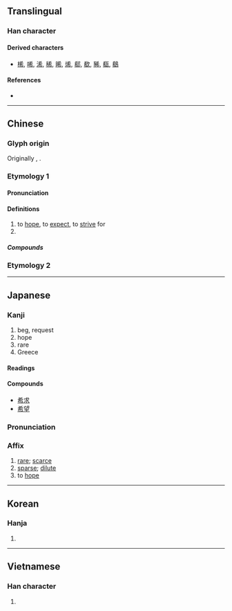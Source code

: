 {{also|稀}}
{{character info}}
==Translingual==

===Han character===
{{Han char|rn=50|rad=巾|as=04|sn=7|four=40227|canj=KKLB|ids=⿱㐅布}}

====Derived characters====
* [[桸]], [[唏]], [[浠]], [[稀]], [[晞]], [[烯]], [[郗]], [[欷]], [[豨]], [[瓻]], [[鵗]]

====References====
* {{Han ref|kx=0329.180|dkj=08813|dj=0634.290|hdz=10731.190|uh=5E0C|ud=24076|bh=A7C6|bd=42950}}

----

==Chinese==
{{zh-forms}}

===Glyph origin===
{{Han etym}}
Originally {{zh-l|𢁫}}, {{Han compound|爻|巾|ls=ic|nocap=1}}.

===Etymology 1===

====Pronunciation====
{{zh-pron
|m=xī
|c=hei1
|h=pfs=hî;gd=hi1
|md=hĭ
|mn=hi
|mn-t=hi1
|w=1xi
|mc=y
|oc=y
|ma=y
|cat=v,a
}}

====Definitions====
{{zh-hanzi}}

# to [[hope]], to [[expect]], to [[strive]] for
# {{zh-alt-form|稀|rare}}

=====Compounds=====
{{zh-der|希罕|希冀|希臘|希臘正教|希臘字母|希奇|希求|希少|希世|希世之珍|希圖|希望|希望工程|希有|希珍|一線希望|三希堂|不希罕|伯希和|先意希旨|克希荷夫|大音希聲|布希曼|希世之寶|希企|希伯來|希伯來人|希伯來書|希光|希力奧斯|希區考克|希古|希夷|希奇古怪|希希罕兒|希微|希斯亞德|希望小學|希爛|希爾頓|希特勒|希聖|希聲|希臘哲學|希臘建築|希臘戲劇|希臘教會|希臘神話|希臘群島|希行|希詫|希風|幾希|承風希旨|抗心希古|普希金|望風希指|朱希真|波希|波希戰爭|波希米亞|貝希斯敦|布希|阿日希|希吾勒|奧特貝希|庫木巴希}}

===Etymology 2===
{{zh-see|稀|ss}}

----

==Japanese==

===Kanji===
{{ja-kanji|grade=4|rs=巾04}}

# beg, request
# hope
# rare
# Greece {{qualifier|short for {{m|ja|希臘|tr=Girishia}}}}

====Readings====
{{ja-readings
|goon=け
|kanon=き
|kun=まれ-, のぞみ, こいねが-う
|nanori=の, のぞ, のぞみ
}}

====Compounds====
* [[希求]]
* [[希望]]

{{ja-kanjitab|き|yomi=on}}

===Pronunciation===
{{ja-pron|き|y=on}}

===Affix===
{{ja-pos|affix|き}}

# [[rare]]; [[scarce]]
# [[sparse]]; [[dilute]]
# to [[hope]]

----

==Korean==

===Hanja===
{{ko-hanja|hangeul=희}}

# {{rfdef|ko|sort=巾04}}

----

==Vietnamese==

===Han character===
{{vi-hantu|[[hơi]], [[he]], [[hê]], [[hy]], [[hây]], [[hi]], [[thu]]|rs=巾04}}

# {{rfdef|vi|sort=巾04}}